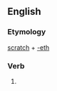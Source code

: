 ==English==

===Etymology===
[[scratch]] + [[-eth]]

===Verb===
{{head|en|verb form}}

# {{en-archaic third-person singular of|scratch}}
